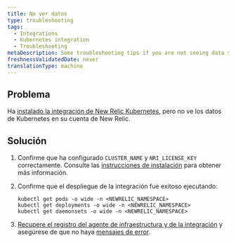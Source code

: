 ```yaml
---
title: No ver datos
type: troubleshooting
tags:
  - Integrations
  - Kubernetes integration
  - Troubleshooting
metaDescription: Some troubleshooting tips if you are not seeing data show up for your New Relic Kubernetes integration.
freshnessValidatedDate: never
translationType: machine
---
```


## Problema

Ha [instalado la integración de New Relic Kubernetes](/install/kubernetes/), pero no ve los datos de Kubernetes en su cuenta de New Relic.

## Solución

1. Confirme que ha configurado `CLUSTER_NAME` y `NRI_LICENSE_KEY` correctamente. Consulte las [instrucciones de instalación](/docs/integrations/host-integrations/host-integrations-list/kubernetes-monitoring-integration#install) para obtener más información.

2. Confirme que el despliegue de la integración fue exitoso ejecutando:

   ```
   kubectl get pods -o wide -n <NEWRELIC_NAMESPACE>
   kubectl get deployments -o wide -n <NEWRELIC_NAMESPACE>
   kubectl get daemonsets -o wide -n <NEWRELIC_NAMESPACE>
   ```

3. [Recupere el registro del agente de infraestructura y de la integración](/docs/integrations/kubernetes-integration/troubleshooting/get-logs-version) y asegúrese de que no haya [mensajes de error](/docs/kubernetes-pixie/kubernetes-integration/troubleshooting/common-error-messages/error-messages).
